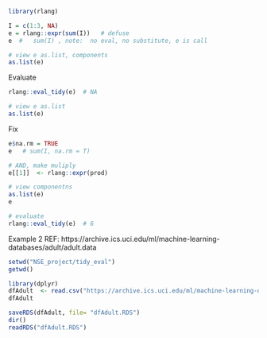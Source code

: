 ```r
library(rlang)

I = c(1:3, NA)
e = rlang::expr(sum(I))   # defuse
e  #   sum(I) , note:  no eval, no substitute, e is call

# view e as.list, components
as.list(e)
```

Evaluate
```r
rlang::eval_tidy(e)  # NA

# view e as.list
as.list(e)
```


Fix
```r
e$na.rm = TRUE
e   # sum(I, na.rm = T)

# AND, make muliply
e[[1]]  <- rlang::expr(prod)

# view componentns
as.list(e)
e

# evaluate
rlang::eval_tidy(e)  # 6
```

Example 2
REF: https://archive.ics.uci.edu/ml/machine-learning-databases/adult/adult.data

```r
setwd("NSE_project/tidy_eval")
getwd()

library(dplyr)
dfAdult  <- read.csv("https://archive.ics.uci.edu/ml/machine-learning-databases/adult/adult.data", header=F)
dfAdult

saveRDS(dfAdult, file= "dfAdult.RDS")
dir()
readRDS("dfAdult.RDS")

```
